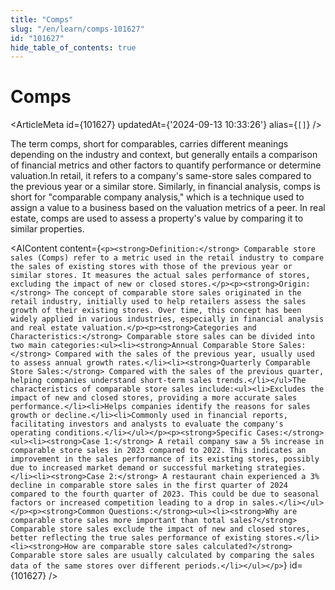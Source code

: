 ```yaml
---
title: "Comps"
slug: "/en/learn/comps-101627"
id: "101627"
hide_table_of_contents: true
---
```



# Comps

<ArticleMeta id={101627} updatedAt={'2024-09-13 10:33:26'} alias={`[]`} />
<div className='border-solid border-b border-t-0 my-4 border-[var(--ifm-color-gray-300)]' />

The term comps, short for comparables, carries different meanings depending on the industry and context, but generally entails a comparison of financial metrics and other factors to quantify performance or determine valuation.In retail, it refers to a company's same-store sales compared to the previous year or a similar store. Similarly, in financial analysis, comps is short for "comparable company analysis," which is a technique used to assign a value to a business based on the valuation metrics of a peer. In real estate, comps are used to assess a property's value by comparing it to similar properties.

<AIContent content={`<p><strong>Definition:</strong> Comparable store sales (Comps) refer to a metric used in the retail industry to compare the sales of existing stores with those of the previous year or similar stores. It measures the actual sales performance of stores, excluding the impact of new or closed stores.</p><p><strong>Origin:</strong> The concept of comparable store sales originated in the retail industry, initially used to help retailers assess the sales growth of their existing stores. Over time, this concept has been widely applied in various industries, especially in financial analysis and real estate valuation.</p><p><strong>Categories and Characteristics:</strong> Comparable store sales can be divided into two main categories:<ul><li><strong>Annual Comparable Store Sales:</strong> Compared with the sales of the previous year, usually used to assess annual growth rates.</li><li><strong>Quarterly Comparable Store Sales:</strong> Compared with the sales of the previous quarter, helping companies understand short-term sales trends.</li></ul>The characteristics of comparable store sales include:<ul><li>Excludes the impact of new and closed stores, providing a more accurate sales performance.</li><li>Helps companies identify the reasons for sales growth or decline.</li><li>Commonly used in financial reports, facilitating investors and analysts to evaluate the company's operating conditions.</li></ul></p><p><strong>Specific Cases:</strong><ul><li><strong>Case 1:</strong> A retail company saw a 5% increase in comparable store sales in 2023 compared to 2022. This indicates an improvement in the sales performance of its existing stores, possibly due to increased market demand or successful marketing strategies.</li><li><strong>Case 2:</strong> A restaurant chain experienced a 3% decline in comparable store sales in the first quarter of 2024 compared to the fourth quarter of 2023. This could be due to seasonal factors or increased competition leading to a drop in sales.</li></ul></p><p><strong>Common Questions:</strong><ul><li><strong>Why are comparable store sales more important than total sales?</strong> Comparable store sales exclude the impact of new and closed stores, better reflecting the true sales performance of existing stores.</li><li><strong>How are comparable store sales calculated?</strong> Comparable store sales are usually calculated by comparing the sales data of the same stores over different periods.</li></ul></p>`} id={101627} />
